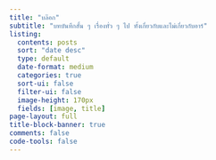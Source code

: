 ```yaml
---
title: "บล๊อก"
subtitle: "บทบันทึกสั้น ๆ เรื่องทั่ว ๆ ไป ทั้งเกี่ยวกับและไม่เกี่ยวกับอาร์"
listing:
  contents: posts
  sort: "date desc"
  type: default
  date-format: medium
  categories: true
  sort-ui: false
  filter-ui: false
  image-height: 170px
  fields: [image, title]
page-layout: full
title-block-banner: true
comments: false
code-tools: false
---
```

